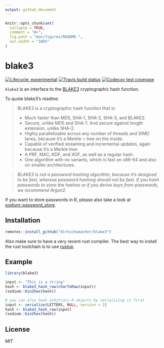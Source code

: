 ```yaml
---
output: github_document
---
```


<!-- README.md is generated from README.Rmd. Please edit that file -->

```r
knitr::opts_chunk$set(
  collapse = TRUE,
  comment = "#>",
  fig.path = "man/figures/README-",
  out.width = "100%"
)
```
# blake3

<!-- badges: start -->
[![Lifecycle: experimental](https://img.shields.io/badge/lifecycle-experimental-orange.svg)](https://www.tidyverse.org/lifecycle/#experimental)
[![Travis build status](https://travis-ci.org/dirkschumacher/blake3.svg?branch=master)](https://travis-ci.org/dirkschumacher/blake3)
[![Codecov test coverage](https://codecov.io/gh/dirkschumacher/blake3/branch/master/graph/badge.svg)](https://codecov.io/gh/dirkschumacher/blake3?branch=master)
<!-- badges: end -->

`blake3` is an interface to the [BLAKE3](https://github.com/BLAKE3-team/BLAKE3) cryptographic hash function.

To quote blake3's readme:

> BLAKE3 is a cryptographic hash function that is:
> 
> * Much faster than MD5, SHA-1, SHA-2, SHA-3, and BLAKE2.
> * Secure, unlike MD5 and SHA-1. And secure against length extension, unlike SHA-2.
> * Highly parallelizable across any number of threads and SIMD lanes, because it's a Merkle > tree on the inside.
> * Capable of verified streaming and incremental updates, again because it's a Merkle tree.
> * A PRF, MAC, KDF, and XOF, as well as a regular hash.
> * One algorithm with no variants, which is fast on x86-64 and also on smaller architectures.

> *BLAKE3 is not a password hashing algorithm, because it's designed to be fast, whereas password hashing should not be fast. If you hash passwords to store the hashes or if you derive keys from passwords, we recommend Argon2.*

If you want to store passwords in R, please also take a look at [sodium::password_store](https://download.libsodium.org/doc/password_hashing/default_phf).

## Installation

``` r
remotes::install_github("dirkschumacher/blake3")
```

Also make sure to have a very recent rust compiler. The best way to install the rust toolchain is to use [rustup](https://rustup.rs/).

## Example

```r
library(blake3)

input <- "This is a string"
hash <- blake3_hash_raw(charToRaw(input))
(sodium::bin2hex(hash))

```


```r
# you can also hash arbitrary R objects by serializing it first
input <- serialize(LETTERS, NULL, version = 2)
hash <- blake3_hash_raw(input)
(sodium::bin2hex(hash))
```

## License

MIT
